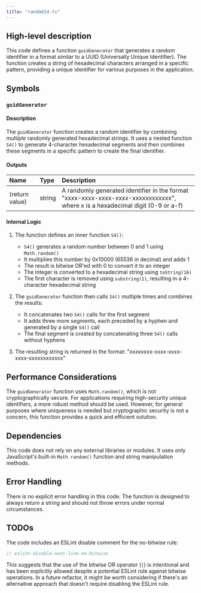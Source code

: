 ```yaml
---
title: "randomId.ts"
---
```


## High-level description
This code defines a function `guidGenerator` that generates a random identifier in a format similar to a UUID (Universally Unique Identifier). The function creates a string of hexadecimal characters arranged in a specific pattern, providing a unique identifier for various purposes in the application.

## Symbols

### `guidGenerator`
#### Description
The `guidGenerator` function creates a random identifier by combining multiple randomly generated hexadecimal strings. It uses a nested function `S4()` to generate 4-character hexadecimal segments and then combines these segments in a specific pattern to create the final identifier.

#### Outputs
| Name | Type | Description |
|:-----|:-----|:------------|
| (return value) | string | A randomly generated identifier in the format "xxxx-xxxx-xxxx-xxxx-xxxxxxxxxxxx", where x is a hexadecimal digit (0-9 or a-f) |

#### Internal Logic
1. The function defines an inner function `S4()`:
   - `S4()` generates a random number between 0 and 1 using `Math.random()`
   - It multiplies this number by 0x10000 (65536 in decimal) and adds 1
   - The result is bitwise OR'ed with 0 to convert it to an integer
   - The integer is converted to a hexadecimal string using `toString(16)`
   - The first character is removed using `substring(1)`, resulting in a 4-character hexadecimal string

2. The `guidGenerator` function then calls `S4()` multiple times and combines the results:
   - It concatenates two `S4()` calls for the first segment
   - It adds three more segments, each preceded by a hyphen and generated by a single `S4()` call
   - The final segment is created by concatenating three `S4()` calls without hyphens

3. The resulting string is returned in the format: "xxxxxxxx-xxxx-xxxx-xxxx-xxxxxxxxxxxx"

## Performance Considerations
The `guidGenerator` function uses `Math.random()`, which is not cryptographically secure. For applications requiring high-security unique identifiers, a more robust method should be used. However, for general purposes where uniqueness is needed but cryptographic security is not a concern, this function provides a quick and efficient solution.

## Dependencies
This code does not rely on any external libraries or modules. It uses only JavaScript's built-in `Math.random()` function and string manipulation methods.

## Error Handling
There is no explicit error handling in this code. The function is designed to always return a string and should not throw errors under normal circumstances.

## TODOs
The code includes an ESLint disable comment for the no-bitwise rule:
```typescript
// eslint-disable-next-line no-bitwise
```
This suggests that the use of the bitwise OR operator (`|`) is intentional and has been explicitly allowed despite a potential ESLint rule against bitwise operations. In a future refactor, it might be worth considering if there's an alternative approach that doesn't require disabling the ESLint rule.